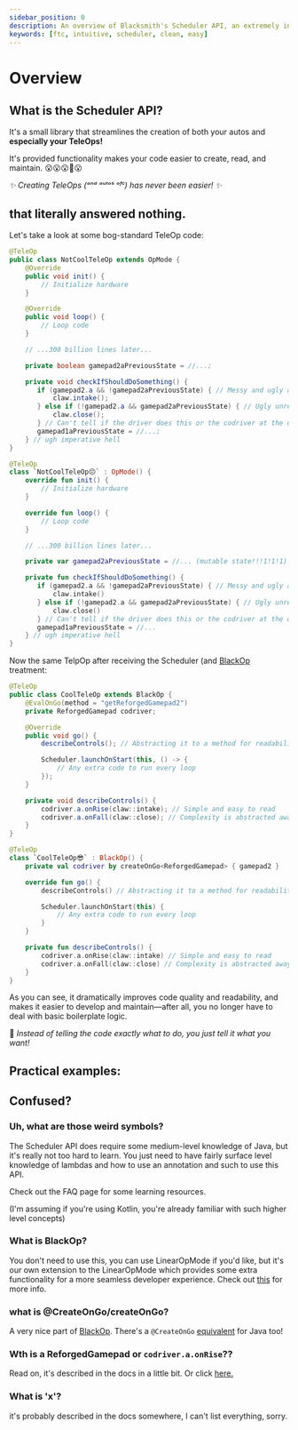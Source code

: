 ```yaml
---
sidebar_position: 0
description: An overview of Blacksmith's Scheduler API, an extremely intuitive component that makes FTC software development much cleaner, much easier, and much faster to develop.
keywords: [ftc, intuitive, scheduler, clean, easy]
---
```



# Overview

## What is the Scheduler API?

It's a small library that streamlines the creation of both your autos and **especially your TeleOps!**

It's provided functionality makes your code easier to create, read, and maintain. 😮😮😮🤯😮

*✨ Creating TeleOps (ᵃⁿᵈ ᵃᵘᵗᵒˢ ᵒᶠᶜ) has never been easier! ✨*

## that literally answered nothing.

Let's take a look at some bog-standard TeleOp code:

<Tabs groupId="programming-language">
  <TabItem value="java" label="Java">

  ```java
  @TeleOp
  public class NotCoolTeleOp extends OpMode {
      @Override
      public void init() {
          // Initialize hardware
      }

      @Override
      public void loop() {
          // Loop code
      }

      // ...300 billion lines later...

      private boolean gamepad2aPreviousState = //...;

      private void checkIfShouldDoSomething() {
         if (gamepad2.a && !gamepad2aPreviousState) { // Messy and ugly and ew 🤮
             claw.intake();
         } else if (!gamepad2.a && gamepad2aPreviousState) { // Ugly unreadable signal edge detectors
             claw.close();
         } // Can't tell if the driver does this or the codriver at the quick glance
         gamepad1aPreviousState = //...;
      } // ugh imperative hell
  }
  ```

  </TabItem>
  <TabItem value="kt" label="Kotlin">

  ```kotlin
  @TeleOp
  class `NotCoolTeleOp😔` : OpMode() {
      override fun init() {
          // Initialize hardware
      }

      override fun loop() {
          // Loop code
      }

      // ...300 billion lines later...

      private var gamepad2aPreviousState = //... (mutable state!!!1!1!1)

      private fun checkIfShouldDoSomething() {
         if (gamepad2.a && !gamepad2aPreviousState) { // Messy and ugly and ew 🤮
             claw.intake()
         } else if (!gamepad2.a && gamepad2aPreviousState) { // Ugly unreadable signal edge detectors
             claw.close()
         } // Can't tell if the driver does this or the codriver at the quick glance
         gamepad1aPreviousState = //...
      } // ugh imperative hell
  }
  ```

</TabItem>
</Tabs>

Now the same TelpOp after receiving the Scheduler (and [BlackOp](../black-op/overview) treatment:

<Tabs groupId="programming-language">
<TabItem value="java" label="Java">

  ```java
  @TeleOp
  public class CoolTeleOp extends BlackOp {
      @EvalOnGo(method = "getReforgedGamepad2")
      private ReforgedGamepad codriver;

      @Override
      public void go() {
          describeControls(); // Abstracting it to a method for readability

          Scheduler.launchOnStart(this, () -> {
              // Any extra code to run every loop
          });
      }

      private void describeControls() {
          codriver.a.onRise(claw::intake); // Simple and easy to read
          codriver.a.onFall(claw::close); // Complexity is abstracted away
      }
  }
  ```

</TabItem>
<TabItem value="kt" label="Kotlin">

  ```kotlin
  @TeleOp
  class `CoolTeleOp😎` : BlackOp() {
      private val codriver by createOnGo<ReforgedGamepad> { gamepad2 }

      override fun go() {
          describeControls() // Abstracting it to a method for readability

          Scheduler.launchOnStart(this) {
              // Any extra code to run every loop
          }
      }

      private fun describeControls() {
          codriver.a.onRise(claw::intake) // Simple and easy to read
          codriver.a.onFall(claw::close) // Complexity is abstracted away
      }
  }
  ```

</TabItem>
</Tabs>

As you can see, it dramatically improves code quality and readability, and makes it easier to
develop and maintain—after all, you no longer have to deal with basic boilerplate logic.

🚀 *Instead of telling the code exactly what to do, you just tell it what you want!*

## Practical examples:

## Confused?

### Uh, what are those weird symbols?

The Scheduler API does require some medium-level knowledge of Java, but it's really not too hard to
learn. You just need to have fairly surface level knowledge of lambdas and how to use an annotation
and such to use this API.

Check out the FAQ page for some learning resources.

(I'm assuming if you're using Kotlin, you're already familiar with such higher level concepts)

### What is BlackOp?

You don't need to use this, you can use LinearOpMode if you'd like, but it's our own extension
to the LinearOpMode which provides some extra functionality for a more seamless developer experience.
Check out [this](../black-op/overview) for more info.

### what is @CreateOnGo/createOnGo?

A very nice part of [BlackOp](../black-op/create-on-go-kt). There's a `@CreateOnGo`
[equivalent](../black-op/create-on-go-java) for Java too!

### Wth is a ReforgedGamepad or `codriver.a.onRise`??

Read on, it's described in the docs in a little bit. Or click [here.](./reforged-gamepad)

### What is 'x'?
it's probably described in the docs somewhere, I can't list everything, sorry.
